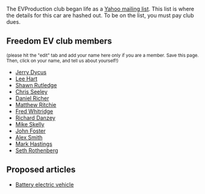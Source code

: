 The EVProduction club began life as a [http://groups.yahoo.com/group/EVProduction/ Yahoo mailing list].  This list is where the details for this car are hashed out.  To be on the list, you must pay club dues.

==Freedom EV club members==
<small>(please hit the "edit" tab and add your name here only if you are a member.  Save this page.  Then, click on your name, and tell us about yourself!)</small>
*[[Jerry Dycus]]
*[[Lee Hart]]
*[[Shawn Rutledge]]
*[[Chris Seeley]]
*[[Daniel Richer]]
*[[Matthew Ritchie]]
*[[Fred Whitridge]]
*[[Richard Danzey]]
*[[Mike Skelly]]
*[[John Foster]]
*[[Alex Smith]]
*[[Mark Hastings]]
*[[Seth Rothenberg]]

== Proposed articles ==
* [[Battery electric vehicle]]